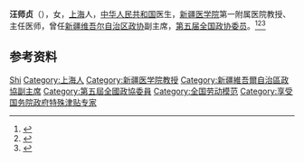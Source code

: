 '''汪师贞'''（{{bd|1925年|10月|2013年|4月21日|catIdx=Wang}}），女，[[上海|上海]]人，[[中华人民共和国|中华人民共和国]]医生，[[新疆医学院|新疆医学院]]第一附属医院教授、主任医师，曾任[[新疆维吾尔自治区政协|新疆维吾尔自治区政协]]副主席，[[第五届全国政协委员|第五届全国政协委员]]。<ref>{{Cite book|title=历届全国政协委员人名辞典|author=|publisher=中国国际广播出版社|year=1996|isbn=9787507813746|location=北京|pages=286}}</ref><ref>{{Cite book|title=中华人民共和国职官志|author=何虎生, 李耀东, 向常福主编|publisher=中国社会出版社|year=2003|isbn=9787800883934|location=北京|pages=}}</ref><ref>{{Cite web|title=汪师贞同志逝世|url=http://cpc.people.com.cn/n/2013/0428/c87393-21318762.html|accessdate=2020-09-17|work=新疆日报|archive-date=2021-01-24|archive-url=https://web.archive.org/web/20210124040053/http://cpc.people.com.cn/n/2013/0428/c87393-21318762.html|dead-url=no}}</ref>

== 参考资料 ==
{{reflist}}

{{中国人物小作品}}

{{Authority control}}
{{DEFAULTSORT:Wang汪}}
[[Category:汪姓|Shi]]
[[Category:上海人|Category:上海人]]
[[Category:新疆医学院教授|Category:新疆医学院教授]]
[[Category:新疆維吾爾自治區政協副主席|Category:新疆維吾爾自治區政協副主席]]
[[Category:第五屆全國政協委員|Category:第五屆全國政協委員]]
[[Category:全国劳动模范|Category:全国劳动模范]]
[[Category:享受国务院政府特殊津贴专家|Category:享受国务院政府特殊津贴专家]]